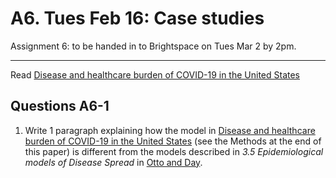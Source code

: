 # A6. Tues Feb 16: Case studies

Assignment 6: to be handed in to Brightspace on Tues Mar 2 by 2pm.

---

Read [Disease and healthcare burden of COVID-19 in the United States](https://www-nature-com.qe2a-proxy.mun.ca/articles/s41591-020-0952-y)

## Questions A6-1 {-}
1. Write 1 paragraph explaining how the model in [Disease and healthcare burden of COVID-19 in the United States](https://www-nature-com.qe2a-proxy.mun.ca/articles/s41591-020-0952-y) (see the Methods at the end of this paper) is different from the models described in _3.5 Epidemiological models of Disease Spread_ in [Otto and Day](https://ebookcentral-proquest-com.qe2a-proxy.mun.ca/lib/mun/reader.action?docID=768551&ppg=93).



